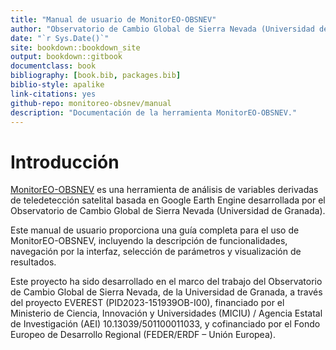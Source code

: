 ```yaml
--- 
title: "Manual de usuario de MonitorEO-OBSNEV"
author: "Observatorio de Cambio Global de Sierra Nevada (Universidad de Granada)"
date: "`r Sys.Date()`"
site: bookdown::bookdown_site
output: bookdown::gitbook
documentclass: book
bibliography: [book.bib, packages.bib]
biblio-style: apalike
link-citations: yes
github-repo: monitoreo-obsnev/manual
description: "Documentación de la herramienta MonitorEO-OBSNEV."
---
```


# Introducción {#intro}

[MonitorEO-OBSNEV](https://sl.ugr.es/monitoreoobsnev) es una herramienta de análisis de variables derivadas de teledetección satelital basada en Google Earth Engine desarrollada por el Observatorio de Cambio Global de Sierra Nevada (Universidad de Granada).

Este manual de usuario proporciona una guía completa para el uso de MonitorEO-OBSNEV, incluyendo la descripción de funcionalidades, navegación por la interfaz, selección de parámetros y visualización de resultados.

Este proyecto ha sido desarrollado en el marco del trabajo del Observatorio de Cambio Global de Sierra Nevada, de la Universidad de Granada, a través del proyecto EVEREST (PID2023-151939OB-I00), financiado por el Ministerio de Ciencia, Innovación y Universidades (MICIU) / Agencia Estatal de Investigación (AEI) 10.13039/501100011033, y cofinanciado por el Fondo Europeo de Desarrollo Regional (FEDER/ERDF – Unión Europea).
